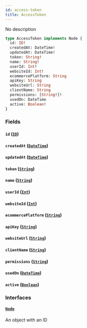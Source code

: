 ```yaml
---
id: access-token
title: AccessToken
---
```


No description

```graphql
type AccessToken implements Node {
  id: ID!
  createdAt: DateTime!
  updatedAt: DateTime!
  token: String!
  name: String!
  userId: Int!
  websiteId: Int!
  ecommercePlatform: String
  apiKey: String
  websiteUrl: String
  clientName: String
  permissions: [String!]!
  usedOn: DateTime
  active: Boolean!
}
```

### Fields

#### `id` ([`ID`](../rate-manager-service/scalars/id))

#### `createdAt` ([`DateTime`](../rate-manager-service/scalars/date-time))

#### `updatedAt` ([`DateTime`](../rate-manager-service/scalars/date-time))

#### `token` ([`String`](../rate-manager-service/scalars/string))

#### `name` ([`String`](../rate-manager-service/scalars/string))

#### `userId` ([`Int`](../rate-manager-service/scalars/int))

#### `websiteId` ([`Int`](../rate-manager-service/scalars/int))

#### `ecommercePlatform` ([`String`](../rate-manager-service/scalars/string))

#### `apiKey` ([`String`](../rate-manager-service/scalars/string))

#### `websiteUrl` ([`String`](../rate-manager-service/scalars/string))

#### `clientName` ([`String`](../rate-manager-service/scalars/string))

#### `permissions` ([`String`](../rate-manager-service/scalars/string))

#### `usedOn` ([`DateTime`](../rate-manager-service/scalars/date-time))

#### `active` ([`Boolean`](../rate-manager-service/scalars/boolean))

### Interfaces

#### [`Node`](../rate-manager-service/interfaces/node)

An object with an ID
